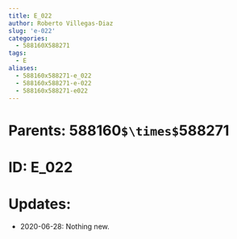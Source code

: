 ```yaml
---
title: E_022
author: Roberto Villegas-Diaz
slug: 'e-022'
categories:
  - 588160X588271
tags:
  - E
aliases:
  - 588160x588271-e_022
  - 588160x588271-e-022
  - 588160x588271-e022
---
```


# **Parents**: 588160`$\times$`588271
# **ID**: E_022
# **Updates**: 
 - 2020-06-28: Nothing new.
